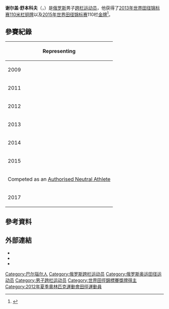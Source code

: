 {{noteTA|1=zh-cn:0米;zh-hk:0米;zh-tw:0公尺}}
{{Infobox sportsperson
| name                      = Sergey Shubenkov
| image                     = Sergey Shubenkov.jpg
| alt                       = 
| real_name                 = 
| native_name               = 
| native_name_lang          = 
| romanizedname             = 
| english_name              = Sergey Shubenkov
| birth_name                = 
| nationality               = {{RUS}}
| national_team             = {{RUS}}
| ethnicity                 = 
| hometown                  = 
| citizenship               = 
| birth_date                = {{Birth date and age|year=1990|month=10|day=4}}
| birth_place               = {{USSR}}[[阿爾泰邊疆區|阿爾泰邊疆區]][[巴爾瑙爾|巴爾瑙爾]]
| death_date                = 
| death_place               = 
| resting_place             = 
| resting_place_coordinates = 
| monuments                 = 
| residence                 = {{RUS}}
| education                 = 阿爾泰國立大學
| alma_mater                = 阿爾泰國立大學
| years_active              = 2007年－
| height                    = {{height|m=1.85}}
| weight                    = {{weight|kg=75}}
| spouse                    = {{marriage|Anna|2015年}}
| country                   = {{RUS}}
| sport                     = 田徑
| event                     = 短跑
| collegeteam               = 
| team                      = 
| coach                     = Sergey Klevtsov
| retired                   = 
| coaching                  = 
| worlds                    = 
{{ubl
|'''2012年鑽石聯賽摩納哥站'''：110公尺跨欄（106.7公分）第三名
|'''2012年鑽石聯賽洛桑站'''：110公尺跨欄（106.7公分）第四名
|'''2012年鑽石聯賽布魯塞爾站'''：110公尺跨欄（106.7公分）第三名
|'''2013年鑽石聯賽上海站'''：110公尺跨欄（106.7公分）第六名
|'''2013年鑽石聯賽尤金站'''：110公尺跨欄（106.7公分）第六名
|'''2013年鑽石聯賽羅馬站'''：110公尺跨欄（106.7公分）第一名
|'''2013年夏季世界大學生運動會'''：110公尺跨欄（106.7公分）第三名
|'''2013年世界田徑錦標賽'''：110公尺跨欄（106.7公分）第三名
|'''2013年鑽石聯賽斯德哥爾摩站'''：110公尺跨欄（106.7公分）第二名
|'''2013年鑽石聯賽蘇黎世站'''：110公尺跨欄（106.7公分）第四名
|'''2013年IAAF世界挑戰賽Zagreb站'''：110公尺跨欄（106.7公分）第四名
|'''2014年鑽石聯賽多哈站'''：110公尺跨欄（106.7公分）第二名
|'''2014年鑽石聯賽上海站'''：110公尺跨欄（106.7公分）第四名
|'''2014年鑽石聯賽尤金站'''：110公尺跨欄（106.7公分）第五名
|'''2014年IAAF洲際盃'''：110公尺跨欄（106.7公分）第一名
|'''2015年鑽石聯賽上海站'''：110公尺跨欄（106.7公分）第五名
|'''2015年鑽石聯賽尤金站'''：110公尺跨欄（106.7公分）第五名
|'''2015年世界田徑錦標賽'''：110公尺跨欄（106.7公分）第一名
|'''2015年世界軍人運動會'''：110公尺跨欄（106.7公分）第一名
|'''2017年鑽石聯賽上海站'''：110公尺跨欄（106.7公分）第五名
|'''2017年世界田徑錦標賽'''：110公尺跨欄（106.7公分）第二名
|'''2018年鑽石聯賽上海站'''：110公尺跨欄（106.7公分）第三名
|'''2018年鑽石聯賽尤金站'''：110公尺跨欄（106.7公分）第二名
|'''2018年鑽石聯賽巴黎站'''：110公尺跨欄（106.7公分）第八名
|'''2018年鑽石聯賽洛桑站'''：110公尺跨欄（106.7公分）第一名
|'''2018年鑽石聯賽摩納哥站'''：110公尺跨欄（106.7公分）第一名
|'''2018年鑽石聯賽布魯塞爾站'''：110公尺跨欄（106.7公分）第一名
|'''2018年IAAF洲際盃'''：110公尺跨欄（106.7公分）第一名
|'''2019年鑽石聯賽上海站'''：110公尺跨欄（106.7公分）第三名
|'''2019年IAAF世界挑戰賽南京站'''：110公尺跨欄（106.7公分）第四名
|'''2019年鑽石聯賽巴黎站'''：110公尺跨欄（106.7公分）第八名
|'''2019年世界田徑錦標賽'''：110公尺跨欄（106.7公分）第二名
|'''2019年世界軍人運動會'''：110公尺跨欄（106.7公分）第一名
}}
| regionals                 = 
{{ubl
|'''2009年歐洲青年田徑錦標賽'''：110公尺跨欄（99公分）第二名
|'''2011年歐洲U23田徑錦標賽'''：110公尺跨欄（106.7公分）第一名
|'''2011年DécaNation'''：110公尺跨欄（106.7公分）第二名
|'''2012年歐洲田徑錦標賽'''：110公尺跨欄（106.7公分）第一名
|'''2012年DécaNation'''：110公尺跨欄（106.7公分）第二名
|'''2013年歐洲室內田徑錦標賽'''：60公尺跨欄（106.7公分）第一名
|'''2013年DécaNation'''：110公尺跨欄（106.7公分）第三名
|'''2014年歐洲田徑錦標賽'''：110公尺跨欄（106.7公分）第一名
|'''2015年DécaNation'''：110公尺跨欄（106.7公分）第一名
|'''2018年歐洲田徑錦標賽'''：110公尺跨欄（106.7公分）第二名
}}
| nationals                 = 
{{ubl
|'''2018年FBK運動會'''：110公尺跨欄（106.7公分）第一名
|'''2018年Montreuil田徑賽'''：110公尺跨欄（106.7公分）第一名
}}
| olympics                  = 
| highestranking            = 
{{plainlist|
*【50公尺跨欄-55公尺跨欄-60公尺跨欄-110公尺跨欄】：第一名（2018年9月4日）
}}
| pb                        = 
{{ubl
|'''200公尺'''：22.51秒 （2010年）
|'''60公尺跨欄（91.4公分）'''：7.97秒 （2007年）
|'''60公尺跨欄（106.7公分）'''：7.49秒（RT：0.161） （2013年）
|'''110公尺跨欄（99公分）'''：13.35秒（W：+1.7） （2009年）
|'''110公尺跨欄（106.7公分）'''：12.92秒（W：+0.6） （2018年 '''全國紀錄'''）
}}
| medaltemplates            = 
{{MedalSport|男子田徑}}
{{MedalCompetition|歐洲青年田徑錦標賽}}
{{MedalSilver|2009年塞爾維亞諾威薩|110公尺跨欄（99公分）}}
{{MedalCompetition|歐洲U23田徑錦標賽}}
{{MedalGold|2011年捷克俄斯特拉發|110公尺跨欄（106.7公分）}}
{{MedalCompetition|DécaNation}}
{{MedalSilver|2011年法國Nice|110公尺跨欄（106.7公分）}}
{{MedalSilver|2012年法國Albi|110公尺跨欄（106.7公分）}}
{{MedalBronze|2013年法國Valence|110公尺跨欄（106.7公分）}}
{{MedalGold|2015年法國巴黎|110公尺跨欄（106.7公分）}}
{{MedalCompetition|歐洲田徑錦標賽}}
{{MedalGold|2012年芬蘭赫爾辛基|110公尺跨欄（106.7公分）}}
{{MedalGold|2014年瑞士蘇黎世|110公尺跨欄（106.7公分）}}
{{MedalSilver|2018年德國柏林|110公尺跨欄（106.7公分）}}
{{MedalCompetition|鑽石聯賽摩納哥站}}
{{MedalBronze|2012年摩納哥芳特維耶|110公尺跨欄（106.7公分）}}
{{MedalGold|2018年摩納哥芳特維耶|110公尺跨欄（106.7公分）}}
{{MedalCompetition|歐洲室內田徑錦標賽}}
{{MedalGold|2013年瑞典哥德堡|60公尺跨欄（106.7公分）}}
{{MedalCompetition|鑽石聯賽羅馬站}}
{{MedalGold|2013年義大利羅馬|110公尺跨欄（106.7公分）}}
{{MedalCompetition|夏季世界大學生運動會}}
{{MedalBronze|2013年俄羅斯喀山|110公尺跨欄（106.7公分）}}
{{MedalCompetition|世界田徑錦標賽}}
{{MedalBronze|2013年俄羅斯莫斯科|110公尺跨欄（106.7公分）}}
{{MedalGold|2015年中國北京市朝陽區|110公尺跨欄（106.7公分）}}
{{MedalSilver|2017年英國英格蘭倫敦|110公尺跨欄（106.7公分）}}
{{MedalSilver|2019年卡達多哈|110公尺跨欄（106.7公分）}}
{{MedalCompetition|鑽石聯賽斯德哥爾摩站}}
{{MedalSilver|2013年瑞典斯德哥爾摩|110公尺跨欄（106.7公分）}}
{{MedalCompetition|鑽石聯賽多哈站}}
{{MedalSilver|2014年卡達多哈|110公尺跨欄（106.7公分）}}
{{MedalCompetition|IAAF洲際盃}}
{{MedalGold|2014年摩洛哥馬拉喀什|110公尺跨欄（106.7公分）}}
{{MedalGold|2018年捷克Ostrava|110公尺跨欄（106.7公分）}}
{{MedalCompetition|世界軍人運動會}}
{{MedalGold|2015年韓國慶尚北道聞慶市|110公尺跨欄（106.7公分）}}
{{MedalGold|2019年中國湖北省武漢市東西湖區|110公尺跨欄（106.7公分）}}
{{MedalCompetition|鑽石聯賽上海站}}
{{MedalBronze|2018年中國上海市徐匯區|110公尺跨欄（106.7公分）}}
{{MedalBronze|2019年中國上海市徐匯區|110公尺跨欄（106.7公分）}}
{{MedalCompetition|鑽石聯賽尤金站}}
{{MedalSilver|2018年美國俄勒岡州雷恩縣尤金|110公尺跨欄（106.7公分）}}
{{MedalCompetition|FBK運動會}}
{{MedalGold|2018年荷蘭亨厄洛|110公尺跨欄（106.7公分）}}
{{MedalCompetition|Montreuil田徑賽}}
{{MedalGold|2018年法國Montreuil|110公尺跨欄（106.7公分）}}
{{MedalCompetition|鑽石聯賽洛桑站}}
{{MedalGold|2018年瑞士洛桑|110公尺跨欄（106.7公分）}}
{{MedalCompetition|鑽石聯賽布魯塞爾站}}
{{MedalGold|2018年比利時布魯塞爾|110公尺跨欄（106.7公分）}}
| show-medals               = 
| updated                   = 2019年11月2日
}}
{{世大運獎牌記錄
|項目=田徑
|a1=2013
|b1=3
|c1=110公尺跨欄（106.7公分）
}}
'''谢尔盖·舒本科夫'''（{{lang-ru|Серге́й Владимирович Шубенков}}，{{bd|1990年|10月4日||}}）是[[俄罗斯|俄罗斯]]男子[[跨栏|跨栏]][[运动员|运动员]]，他获得了[[2013年世界田径锦标赛|2013年世界田径锦标赛]][[110米栏|110米栏]][[铜牌|铜牌]]以及[[2015年世界田径锦标赛|2015年世界田径锦标赛]]110栏[[金牌|金牌]]<ref name="barnaul.fm">{{cite news |url=http://barnaul.fm/2015/08/28/sergej-shubenkov-vyigral-zoloto-na-chempionate-mira-po-lyogkoj-atletike-v-pekine/ |date=2015-08-28 |title=Сергей Шубенков выиграл «золото» на Чемпионате мира по лёгкой атлетике в Пекине |trans_title=謝爾蓋·舒本科夫在北京世界田徑錦標賽榮獲“金牌” |accessdate=2015-12-18 |language=ru |archive-date=2015-12-22 |archive-url=https://web.archive.org/web/20151222144002/http://barnaul.fm/2015/08/28/sergej-shubenkov-vyigral-zoloto-na-chempionate-mira-po-lyogkoj-atletike-v-pekine/ |dead-url=yes }}</ref>。

== 參賽紀錄 ==
{| {{AchievementTable|Event=yes}}
|-
!colspan="6"|Representing {{RUS}}
|-
|2009
|[[2009_European_Athletics_Junior_Championships|European Junior Championships]]
|[[诺威萨|Novi Sad, Serbia]]
|bgcolor=silver|2nd
|110 m hurdles (99 cm)
|13.40
|-
|rowspan=2|2011
|[[2011_European_Athletics_U23_Championships|European U23 Championships]]
|[[俄斯特拉发|Ostrava, Czech Republic]]
|bgcolor=gold|1st
|110 m hurdles
|[[2011_European_Athletics_U23_Championships_–_Men's_110_metres_hurdles|13.56]] <small>(wind: -0.4 m/s)</small>
|-
|[[2011年世界田徑錦標賽|World Championships]]
|[[大邱廣域市|Daegu, South Korea]]
|25th (h)
|110 m hurdles
|[[2011_World_Championships_in_Athletics_–_Men's_110_metres_hurdles|13.70]]
|-
|rowspan=2|2012
|[[2012_European_Athletics_Championships|European Championships]]
|[[赫尔辛基|Helsinki, Finland]]
|bgcolor=gold|1st
|110 m hurdles
|[[2012_European_Athletics_Championships_–_Men's_110_metres_hurdles|13.16]]
|-
|[[2012年夏季奧林匹克運動會田徑比賽|Olympic Games]]
|[[伦敦|London, United Kingdom]]
|12th (sf)
|110 m hurdles
|[[2012年夏季奧林匹克運動會田徑男子110公尺跨欄比賽|13.41]]
|-
|rowspan=3|2013
|[[2013_European_Athletics_Indoor_Championships|European Indoor Championships]]
|[[哥德堡|Gothenburg, Sweden]]
|bgcolor=gold|1st
|60 m hurdles
|[[2013_European_Athletics_Indoor_Championships_–_Men's_60_metres_hurdles|7.49]]
|-
|[[2013年夏季世界大學生運動會田徑比賽|Universiade]]
|[[喀山|Kazan, Russia]]
|bgcolor=cc9966|3rd
|110 m hurdles
|[[Athletics_at_the_2013_Summer_Universiade_–_Men's_110_metres_hurdles|13.47]]
|-
|[[2013年世界田徑錦標賽|World Championships]]
|[[莫斯科|Moscow, Russia]]
|bgcolor=cc9966|3rd
|110 m hurdles
|[[2013_World_Championships_in_Athletics_–_Men's_110_metres_hurdles|13.24]]
|-
|rowspan=2|2014
|[[2014年世界室內田徑錦標賽|World Indoor Championships]]
|[[索波特|Sopot, Poland]]
|13th (sf)
|60 m hurdles 
|[[2014_IAAF_World_Indoor_Championships_–_Men's_60_metres_hurdles|7.66]]
|-
|[[2014_European_Athletics_Championships|European Championships]]
|[[苏黎世|Zürich, Switzerland]]
|bgcolor=gold|1st
|110 m hurdles
|[[2014_European_Athletics_Championships_–_Men's_110_metres_hurdles|13.19]]
|-
|2015
|[[2015年世界田徑錦標賽|World Championships]]
|[[北京市|Beijing, China]]
|bgcolor=gold|1st
|110m hurdles
|[[2015_World_Championships_in_Athletics_–_Men's_110_metres_hurdles|12.98]]
|-
!colspan="6"|Competed as an [[Authorised_Neutral_Athletes|Authorised Neutral Athlete]]
|-
|2017
|[[2017年世界田徑錦標賽|World Championships]]
|[[伦敦|London, United Kingdom]]
|bgcolor=silver|2nd
|110m hurdles
|[[2017_World_Championships_in_Athletics_–_Men's_110_metres_hurdles|13.14]]
|}

== 參考資料 ==
{{Reflist}}

== 外部連結 ==
*{{IOC profile|id=sergey-shubenkov}}
*{{IAAF name|248746}}
*{{Facebook page|662454950527380}}

{{DEFAULTSORT:Shubenkov, Sergey}}
[[Category:巴尔瑙尔人|Category:巴尔瑙尔人]]
[[Category:俄罗斯跨栏运动员|Category:俄罗斯跨栏运动员]]
[[Category:俄罗斯奥运田径运动员|Category:俄罗斯奥运田径运动员]]
[[Category:男子跨栏运动员|Category:男子跨栏运动员]]
[[Category:世界田徑錦標賽獎牌得主|Category:世界田徑錦標賽獎牌得主]]
[[Category:2012年夏季奧林匹克運動會田徑運動員|Category:2012年夏季奧林匹克運動會田徑運動員]]